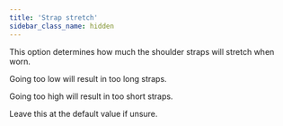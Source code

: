 ```yaml
---
title: 'Strap stretch'
sidebar_class_name: hidden
---
```


This option determines how much the shoulder straps will stretch when worn.

Going too low will result in too long straps.

Going too high will result in too short straps.

Leave this at the default value if unsure.
